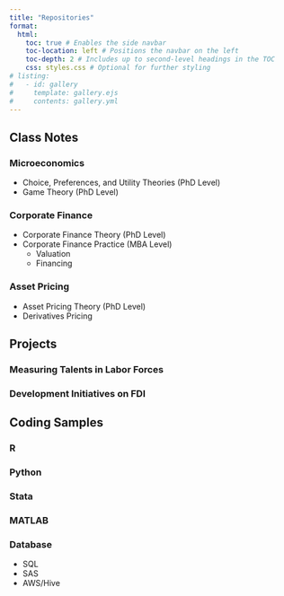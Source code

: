 ```yaml
---
title: "Repositories"
format:
  html:
    toc: true # Enables the side navbar
    toc-location: left # Positions the navbar on the left
    toc-depth: 2 # Includes up to second-level headings in the TOC
    css: styles.css # Optional for further styling
# listing:
#   - id: gallery
#     template: gallery.ejs
#     contents: gallery.yml
---
```


## Class Notes
### Microeconomics
  - Choice, Preferences, and Utility Theories (PhD Level)
  - Game Theory (PhD Level)

### Corporate Finance
  - Corporate Finance Theory (PhD Level)
  - Corporate Finance Practice (MBA Level)
    - Valuation
    - Financing


### Asset Pricing
  - Asset Pricing Theory (PhD Level)
  - Derivatives Pricing



## Projects
### Measuring Talents in Labor Forces


### Development Initiatives on FDI






## Coding Samples
### R

### Python

### Stata

### MATLAB

### Database
  - SQL
  - SAS
  - AWS/Hive